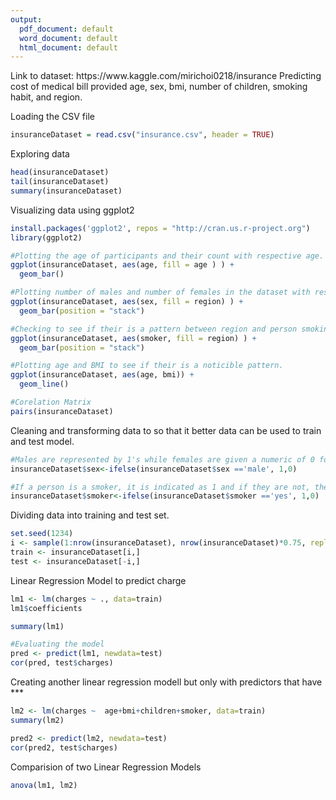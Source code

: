 ```yaml
---
output:
  pdf_document: default
  word_document: default
  html_document: default
---
```

Link to dataset: https://www.kaggle.com/mirichoi0218/insurance
Predicting cost of medical bill provided age, sex, bmi, number of children, smoking habit, and region.

Loading the CSV file
```r
insuranceDataset = read.csv("insurance.csv", header = TRUE)
```

Exploring data
```r
head(insuranceDataset)
tail(insuranceDataset)
summary(insuranceDataset)
```
Visualizing data using ggplot2
```r
install.packages('ggplot2', repos = "http://cran.us.r-project.org")
library(ggplot2)

#Plotting the age of participants and their count with respective age.
ggplot(insuranceDataset, aes(age, fill = age ) ) +
  geom_bar()

#Plotting number of males and number of females in the dataset with respect to their region.
ggplot(insuranceDataset, aes(sex, fill = region) ) +
  geom_bar(position = "stack")

#Checking to see if their is a pattern between region and person smoking.
ggplot(insuranceDataset, aes(smoker, fill = region) ) +
  geom_bar(position = "stack")

#Plotting age and BMI to see if their is a noticible pattern.
ggplot(insuranceDataset, aes(age, bmi)) +
  geom_line()

#Corelation Matrix
pairs(insuranceDataset)
```





Cleaning and transforming data to so that it better data can be used to train and test model.
```r
#Males are represented by 1's while females are given a numeric of 0 for identification purposes.
insuranceDataset$sex<-ifelse(insuranceDataset$sex =='male', 1,0)

#If a person is a smoker, it is indicated as 1 and if they are not, they are indicated with a 0.
insuranceDataset$smoker<-ifelse(insuranceDataset$smoker =='yes', 1,0)
```

Dividing data into training and test set.
```r
set.seed(1234)
i <- sample(1:nrow(insuranceDataset), nrow(insuranceDataset)*0.75, replace=FALSE)
train <- insuranceDataset[i,]
test <- insuranceDataset[-i,]
```

Linear Regression Model to predict charge
```r
lm1 <- lm(charges ~ ., data=train)
lm1$coefficients

summary(lm1)

#Evaluating the model
pred <- predict(lm1, newdata=test)
cor(pred, test$charges)
```

Creating another linear regression modell but only with predictors that have ***
```r
lm2 <- lm(charges ~  age+bmi+children+smoker, data=train)
summary(lm2)

pred2 <- predict(lm2, newdata=test)
cor(pred2, test$charges)
```

Comparision of two Linear Regression Models
```r
anova(lm1, lm2)
```

